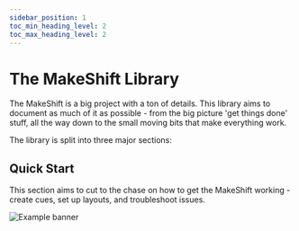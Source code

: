 ```yaml
---
sidebar_position: 1
toc_min_heading_level: 2
toc_max_heading_level: 2
---
```



# The MakeShift Library

The MakeShift is a big project with a ton of details. This library aims to document as much of it as possible - from the big picture 'get things done' stuff, all the way down to the small moving bits that make everything work.

The library is split into three major sections: 

<TOCInline toc={toc} />

## Quick Start

This section aims to cut to the chase on how to get the MakeShift working - create cues, set up layouts, and troubleshoot issues.

![Example banner](/img/docusaurus.png)
